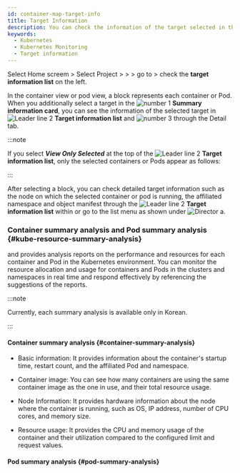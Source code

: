 ```yaml
---
id: container-map-target-info
title: Target Information
description: You can check the information of the target selected in the Kubernetes container map.
keywords:
  - Kubernetes
  - Kubernetes Monitoring
  - Target information
---
```


Select Home screem &gt; Select Project &gt; <Cmdname sid="dashboard" className="uitext" /> &gt; <Cmdname sid="containerMap" className="uitext" /> &gt; go to <Cmdname sid="BTN07712" className="uitext" /> > check the <b>target information list</b> on the left.

<ImgLang img='k8s-container-detail.png' desc='Detailed view screen' />

In the container view or pod view, a block represents each container or Pod. When you additionally select a target in the ![number 1](/img/number-01.png) **Summary information card**, you can see the information of the selected target in ![Leader line 2](/img/number-02.png) **Target information list** and ![number 3](/img/number-03.png) through the Detail tab. 

:::note 

If you select ***View Only Selected*** at the top of the ![Leader line 2](/img/number-02.png) **Target information list**, only the selected containers or Pods appear as follows: 

<ImgLang img='k8s-container-detail-list-selected.png' desc='View only selected' />

:::

After selecting a block, you can check detailed target information such as the node on which the selected container or pod is running, the affiliated namespace and object manifest through the ![Leader line 2](/img/number-02.png) **Target information list** within <Cmdname sid="BTN07712" className="uitext" /> or go to the list menu as shown under ![Director a](/img/char-a.svg). 


<TargetInfo />

### Container summary analysis and Pod summary analysis {#kube-resource-summary-analysis}

<Cmdname sid="TTL08230" className="uitext" /> and <Cmdname sid="TTL08317" className="uitext" type="kube_pod"/> provides analysis reports on the performance and resources for each container and Pod in the Kubernetes environment. You can monitor the resource allocation and usage for containers and Pods in the clusters and namespaces in real time and respond effectively by referencing the suggestions of the reports.

:::note 

Currently, each summary analysis is available only in Korean. 

:::

#### Container summary analysis {#container-summary-analysis}

- Basic information: It provides information about the container's startup time, restart count, and the affiliated Pod and namespace.

- Container image: You can see how many containers are using the same container image as the one in use, and their total resource usage.

- Node Information: It provides hardware information about the node where the container is running, such as OS, IP address, number of CPU cores, and memory size.

- Resource usage: It provides the CPU and memory usage of the container and their utilization compared to the configured limit and request values.

#### Pod summary analysis {#pod-summary-analysis}


<PodSummary />
